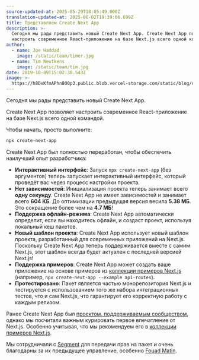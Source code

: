 ```yaml
---
source-updated-at: 2025-05-29T18:05:49.000Z
translation-updated-at: 2025-06-02T19:39:06.699Z
title: Представляем Create Next App
description: >-
  Сегодня мы рады представить новый Create Next App. Create Next App позволяет
  настроить современное React-приложение на базе Next.js всего одной командой.
author:
  - name: Joe Haddad
    image: /static/team/timer.jpg
  - name: Tim Neutkens
    image: /static/team/tim.jpg
date: 2019-10-09T15:02:30.543Z
image: >-
  https://h8DxKfmAPhn8O0p3.public.blob.vercel-storage.com/static/blog/create-next-app/twitter-card.png
---
```


Сегодня мы рады представить новый Create Next App.

Create Next App позволяет настроить современное React-приложение на базе Next.js всего одной командой.

Чтобы начать, просто выполните:

```bash filename="Terminal"
npx create-next-app
```

Create Next App был полностью переработан, чтобы обеспечить наилучший опыт разработчика:

*   **Интерактивный интерфейс**: Запуск `npx create-next-app` (без аргументов) теперь запускает интерактивный интерфейс, который проведёт вас через процесс настройки проекта.
*   **Нет зависимостей**: Инициализация проекта теперь занимает всего **одну секунду**. Create Next App не имеет зависимостей и занимает всего **604 КБ**. До оптимизации предыдущая версия весила **5.38 МБ**. Это сокращение более чем на **4.7 МБ**!
*   **Поддержка офлайн-режима**: Create Next App автоматически определит, если вы находитесь офлайн, и создаст проект, используя локальный кеш пакетов.
*   **Новый шаблон проекта**: Create Next App использует новый шаблон проекта, разработанный для современных приложений на Next.js. Поскольку Create Next App теперь поддерживается вместе с самим Next.js, этот шаблон всегда будет актуален с последней версией Next.js!
*   **Поддержка примеров**: Create Next App может создать ваше приложение на основе примеров из [коллекции примеров Next.js](https://github.com/vercel/next.js/tree/canary/examples) (например, `npx create-next-app --example api-routes`).
*   **Протестировано**: Пакет является частью монорепозитория Next.js и тестируется с использованием того же набора интеграционных тестов, что и сам Next.js, что гарантирует его корректную работу с каждым релизом.

Ранее Create Next App был [проектом, поддерживаемым сообществом](https://open.segment.com/create-next-app/), однако мы посчитали важным курировать первое впечатление от Next.js. Особенно учитывая, что мы рекомендуем его в [коллекции примеров Next.js](https://github.com/vercel/next.js/tree/canary/examples).

Мы сотрудничали с [Segment](https://segment.com/) для передачи прав на пакет и очень благодарны за их предыдущее управление, особенно [Fouad Matin](https://twitter.com/fouadmatin).